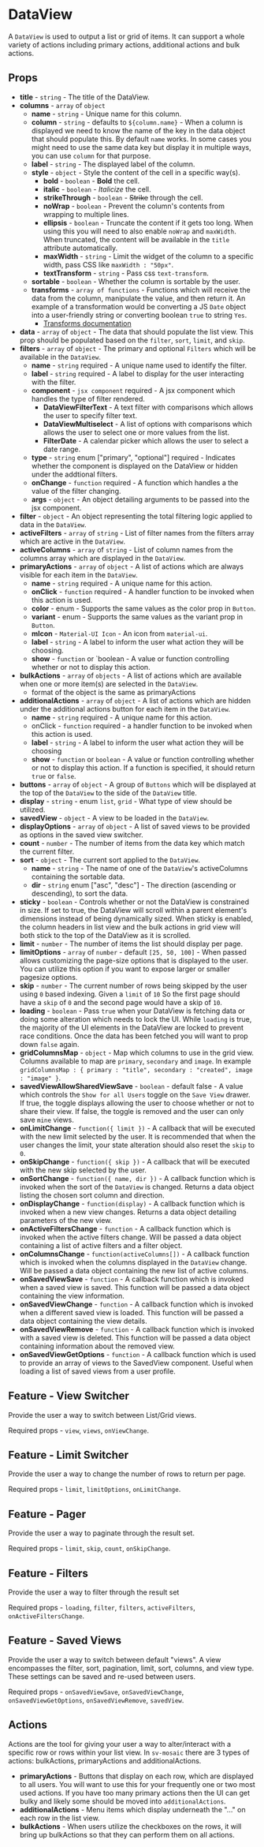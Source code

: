 
<Meta title="Components|DataView/Readme"/>

# DataView

A `DataView` is used to output a list or grid of items. It can support a whole variety of actions including primary actions, additional actions and bulk actions.

## Props
* **title** -  `string` - The title of the DataView.
* **columns** - `array` of `object`
    * **name** - `string` - Unique name for this column.
    * **column** - `string` - defaults to `${column.name}` - When a column is displayed we need to know the name of the key in the data object that should populate this. By default `name` works. In some cases you might need to use the same data key but display it in multiple ways, you can use `column` for that purpose.
    * **label** - `string` - The displayed label of the column.
    * **style** - `object` - Style the content of the cell in a specific way(s).
        * **bold** - `boolean` - **Bold** the cell.
        * **italic** - `boolean` - *Italicize* the cell.
        * **strikeThrough** - `boolean` - ~~Strike~~ through the cell.
        * **noWrap** - `boolean` - Prevent the column's contents from wrapping to multiple lines.
        * **ellipsis** - `boolean` - Truncate the content if it gets too long. When using this you will need to also enable `noWrap` and `maxWidth`. When truncated, the content will be available in the `title` attribute automatically.
        * **maxWidth** - `string` - Limit the widget of the column to a specific width, pass CSS like `maxWidth : "50px"`.
        * **textTransform** - `string` - Pass css `text-transform`.
    * **sortable** - `boolean` - Whether the column is sortable by the user.
    * **transforms** - `array of functions` - Functions which will receive the data from the column, manipulate the value, and then return it. An example of a transformation would be converting a JS `Date` object into a user-friendly string or converting boolean `true` to string `Yes`.
        * [Transforms documentation](?path=/docs/utils-transforms-readme--page)
* **data** - `array` of `object` - The data that should populate the list view. This prop should be populated based on the `filter`, `sort`, `limit`, and `skip`.
* **filters** - `array` of `object` - The primary and optional `Filters` which will be available in the `DataView`.
    * **name** - `string` required - A unique name used to identify the filter.
    * **label** - `string` required - A label to display for the user interacting with the filter.
    * **component** - `jsx component` required - A jsx component which handles the type of filter rendered.
        * **DataViewFilterText** - A text filter with comparisons which allows the user to specify filter text.
        * **DataViewMultiselect** - A list of options with comparisons which allows the user to select one or more values from the list.
        * **FilterDate** - A calendar picker which allows the user to select a date range.
    * **type** - `string` enum ["primary", "optional"] required - Indicates whether the component is displayed on the DataView or hidden under the addtional filters.
    * **onChange** - `function` required - A function which handles a the value of the filter changing. 
    * **args** - `object` - An object detailing arguments to be passed into the jsx component.
* **filter** - `object` - An object representing the total filtering logic applied to data in the `DataView`.
* **activeFilters** - `array` of `string` - List of filter names from the filters array which are active in the `DataView`.
* **activeColumns** - `array` of `string` - List of column names from the columns array which are displayed in the `DataView`.
* **primaryActions** - `array` of `object` - A list of actions which are always visible for each item in the `DataView`.
    * **name** - `string` required - A unique name for this action.
    * **onClick** - `function` required - A handler function to be invoked when this action is used.
    * **color** - enum - Supports the same values as the color prop in `Button`.
    * **variant** - enum - Supports the same values as the variant prop in `Button`.
    * **mIcon** - `Material-UI Icon` - An icon from `material-ui`.
    * **label** - `string` - A label to inform the user what action they will be choosing.
    * **show** - `function` or `boolean - A value or function controlling whether or not to display this action. 
* **bulkActions** - `array` of `objects` - A list of actions which are available when one or more item(s) are selected in the `DataView`.
    * format of the object is the same as primaryActions
* **additionalActions** - `array` of `object` - A list of actions which are hidden under the additional actions button for each item in the `DataView`.
    * **name** - `string` required - A unique name for this action.
    * onClick  - `function` required - a handler function to be invoked when this action is used.
    * **label** - `string` - A label to inform the user what action they will be choosing
    * **show** - `function` or `boolean` - A value or function controlling whether or not to display this action. If a function is specified, it should return `true` or `false`.
* **buttons** - `array` of `object` - A group of `Buttons` which will be displayed at the top of the `DataView` to the side of the `DataView` title.
* **display** - `string` - enum `list`, `grid` - What type of view should be utilized.
* **savedView** - `object` - A view to be loaded in the `DataView`.
* **displayOptions** - `array` of `object` - A list of saved views to be provided as options in the saved view switcher.
* **count** - `number` - The number of items from the data key which match the current filter.
* **sort** - `object` - The current sort applied to the `DataView`.
    * **name** - `string` - The name of one of the `DataView`'s activeColumns containing the sortable data.
    * **dir** - `string` enum ["asc", "desc"] - The direction (ascending or descending), to sort the data.
* **sticky** - `boolean` - Controls whether or not the DataView is constrained in size. If set to true, the DataView will scroll within a parent element's dimensions instead of being dynamically sized. When sticky is enabled, the column headers in list view and the bulk actions in grid view will both stick to the top of the DataView as it is scrolled.
* **limit** - `number` - The number of items the list should display per page.
* **limitOptions** - `array` of `number` - default `[25, 50, 100]` - When passed allows customizing the page-size options that is displayed to the user. You can utilize this option if you want to expose larger or smaller pagesize options.
* **skip** - `number` - The current number of rows being skipped by the user using `0` based indexing. Given a `limit` of `10` So the first page should have a `skip` of `0` and the second page would have a skip of `10`.
* **loading** - `boolean` - Pass `true` when your DataView is fetching data or doing some alteration which needs to lock the UI. While `loading` is true, the majority of the UI elements in the DataView are locked to prevent race conditions. Once the data has been fetched you will want to prop down `false` again.
* **gridColumnsMap** - `object` - Map which columns to use in the grid view. Columns available to map are `primary`, `secondary` and `image`. In example `gridColumnsMap : { primary : "title", secondary : "created", image : "image" }`.
* **savedViewAllowSharedViewSave** - `boolean` - default false - A value which controls the `Show for all Users` toggle on the `Save View` drawer. If true, the toggle displays allowing the user to choose whether or not to share their view. If false, the toggle is removed and the user can only save `mine` views.
* **onLimitChange** - `function({ limit })` - A callback that will be executed with the new limit selected by the user. It is recommended that when the user changes the limit, your state alteration should also reset the `skip` to `0`.
* **onSkipChange** - `function({ skip })` - A callback that will be executed with the new skip selected by the user.
* **onSortChange** - `function({ name, dir })` - A callback function which is invoked when the sort of the `DataView` is changed. Returns a data object listing the chosen sort column and direction.
* **onDisplayChange** - `function(display)` - A callback function which is invoked when a new view changes. Returns a data object detailing parameters of the new view.
* **onActiveFiltersChange** - `function` - A callback function which is invoked when the active filters change. Will be passed a data object containing a list of active filters and a filter object.
* **onColumnsChange** - `function(activeColumns[])` - A callback function which is invoked when the columns displayed in the `DataView` change. Will be passed a data object containing the new list of active columns.
* **onSavedViewSave** - `function` - A callback function which is invoked when a saved view is saved. This function will be passed a data object containing the view information.
* **onSavedViewChange** - `function` - A callback function which is invoked when a different saved view is loaded. This function will be passed a data object containing the view details.
* **onSavedViewRemove** - `function` - A callback function which is invoked with a saved view is deleted. This function will be passed a data object containing information about the removed view.
* **onSavedViewGetOptions** - `function` -  A callback function which is used to provide an array of views to the SavedView component. Useful when loading a list of saved views from a user profile.

## Feature - View Switcher

Provide the user a way to switch between List/Grid views.

Required props - `view`, `views`, `onViewChange`.

## Feature - Limit Switcher

Provide the user a way to change the number of rows to return per page.

Required props - `limit`, `limitOptions`, `onLimitChange`.

## Feature - Pager

Provide the user a way to paginate through the result set.

Required props - `limit`, `skip`, `count`, `onSkipChange`.

## Feature - Filters

Provide the user a way to filter through the result set

Required props - `loading`, `filter`, `filters`, `activeFilters`, `onActiveFiltersChange`.

## Feature - Saved Views

Provide the user a way to switch between default "views". A view encompasses the filter, sort, pagination, limit, sort, columns, and view type. These settings can be saved and re-used between users.

Required props - `onSavedViewSave`, `onSavedViewChange`, `onSavedViewGetOptions`, `onSavedViewRemove`, `savedView`.

## Actions

Actions are the tool for giving your user a way to alter/interact with a specific row or rows within your list view. In `sv-mosaic` there are 3 types of actions: bulkActions, primaryActions and additionalActions.

* **primaryActions** - Buttons that display on each row, which are displayed to all users. You will want to use this for your frequently one or two most used actions. If you have too many primary actions then the UI can get bulky and likely some should be moved into `additionalActions`.
* **additionalActions** - Menu items which display underneath the "..." on each row in the list view.
* **bulkActions** - When users utilize the checkboxes on the rows, it will bring up bulkActions so that they can perform them on all actions.